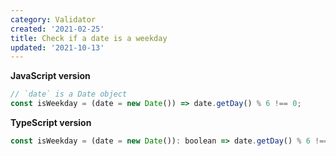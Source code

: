 ```yaml
---
category: Validator
created: '2021-02-25'
title: Check if a date is a weekday
updated: '2021-10-13'
---
```


**JavaScript version**

```js
// `date` is a Date object
const isWeekday = (date = new Date()) => date.getDay() % 6 !== 0;
```

**TypeScript version**

```js
const isWeekday = (date = new Date()): boolean => date.getDay() % 6 !== 0;
```

